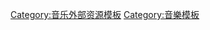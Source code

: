 <includeonly><!-- 在這裡加入模板的保護標識 --></includeonly><noinclude>{{Documentation subpage}}</noinclude>
<!-- 在本行下編輯模板說明 -->

<includeonly>
<!-- 本行下加入模板的分類 -->
[[Category:音乐外部资源模板]]
[[Category:音樂模板]]
</includeonly>